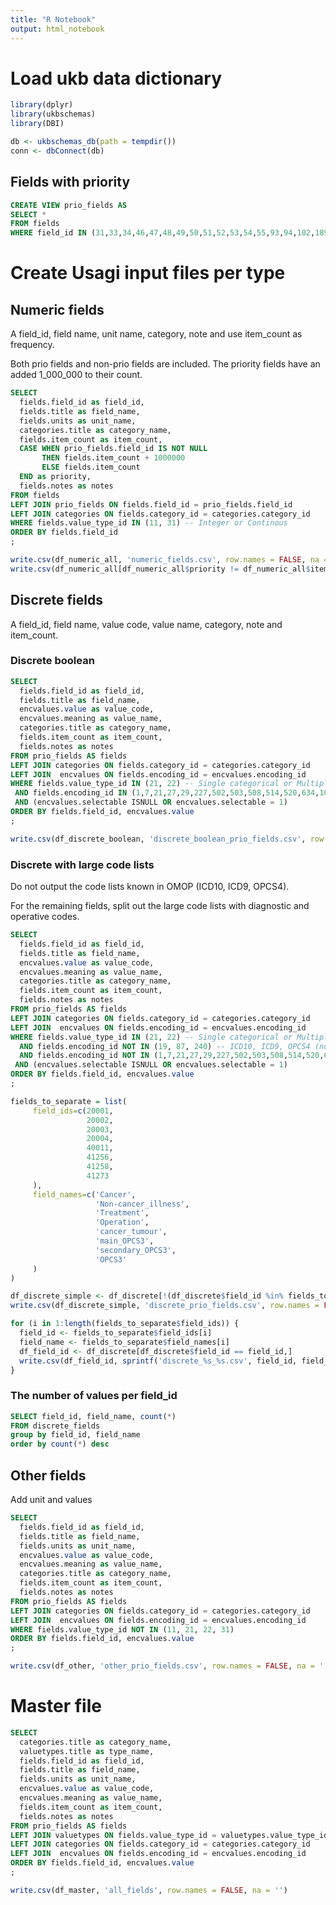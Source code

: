```yaml
---
title: "R Notebook"
output: html_notebook
---
```


# Load ukb data dictionary
```r
library(dplyr)
library(ukbschemas)
library(DBI)

db <- ukbschemas_db(path = tempdir())
conn <- dbConnect(db)
```

## Fields with priority
```sql
CREATE VIEW prio_fields AS 
SELECT *
FROM fields
WHERE field_id IN (31,33,34,46,47,48,49,50,51,52,53,54,55,93,94,102,189,190,191,1558,2335,2443,2453,2463,2473,2492,2724,2734,2744,2754,2764,2774,2784,2794,2804,2814,2824,2834,2844,2966,2976,2986,3062,3063,3064,3160,3536,3546,3786,3894,3992,4012,4022,4041,4056,4079,4080,4194,4689,4700,20001,20002,20003,20004,20006,20007,20008,20009,20010,30000,30001,30002,30003,30004,30010,30011,30012,30013,30014,30020,30021,30022,30023,30024,30030,30031,30032,30033,30034,30040,30041,30042,30043,30044,30050,30051,30052,30053,30054,30060,30061,30062,30063,30064,30070,30071,30072,30073,30074,30080,30081,30082,30083,30084,30090,30091,30092,30093,30094,30100,30101,30102,30103,30104,30110,30111,30112,30113,30114,30120,30121,30122,30123,30124,30130,30131,30132,30133,30134,30140,30141,30142,30143,30144,30150,30151,30152,30153,30154,30160,30161,30162,30163,30164,30170,30171,30172,30173,30174,30180,30181,30182,30183,30184,30190,30191,30192,30193,30194,30200,30201,30202,30203,30204,30210,30211,30212,30213,30214,30220,30221,30222,30223,30224,30230,30231,30232,30233,30234,30240,30241,30242,30243,30244,30250,30251,30252,30253,30254,30260,30261,30262,30263,30264,30270,30271,30272,30273,30274,30280,30281,30282,30283,30284,30290,30291,30292,30293,30294,30300,30301,30302,30303,30304,30314,30324,30334,30344,30354,30364,30374,30384,30394,30404,30414,30424,30500,30502,30503,30505,30510,30512,30513,30515,30520,30522,30523,30525,30530,30532,30533,30535,30600,30601,30602,30603,30604,30605,30606,30610,30611,30612,30613,30614,30615,30616,30620,30621,30622,30623,30624,30625,30626,30630,30631,30632,30633,30634,30635,30636,30640,30641,30642,30643,30644,30645,30646,30650,30651,30652,30653,30654,30655,30656,30660,30661,30662,30663,30664,30665,30666,30670,30671,30672,30673,30674,30675,30676,30680,30681,30682,30683,30684,30685,30686,30690,30691,30692,30693,30694,30695,30696,30700,30701,30702,30703,30704,30705,30706,30710,30711,30712,30713,30714,30715,30716,30720,30721,30722,30723,30724,30725,30726,30730,30731,30732,30733,30734,30735,30736,30740,30741,30742,30743,30744,30745,30746,30750,30751,30753,30754,30755,30756,30760,30761,30762,30763,30764,30765,30766,30770,30771,30772,30773,30774,30775,30776,30780,30781,30782,30783,30784,30785,30786,30790,30791,30792,30793,30794,30795,30796,30800,30801,30802,30803,30804,30805,30806,30810,30811,30812,30813,30814,30815,30816,30820,30821,30822,30823,30824,30825,30826,30830,30831,30832,30833,30834,30835,30836,30840,30841,30842,30843,30844,30845,30846,30850,30851,30852,30853,30854,30855,30856,30860,30861,30862,30863,30864,30865,30866,30870,30871,30872,30873,30874,30875,30876,30880,30881,30882,30883,30884,30885,30886,30890,30891,30892,30893,30894,30895,30896,30897,40000,40001,40002,40005,40006,40007,40008,40009,40010,40011,40012,40013,40014,40015,40016,40017,40018,40019,40020,40021,40022,40425,41149,41200,41201,41202,41203,41204,41205,41206,41207,41208,41209,41210,41211,41212,41213,41231,41232,41234,41235,41256,41257,41258,41259,41260,41261,41262,41263,41270,41271,41272,41273,41280,41281,41282,41283)
```

# Create Usagi input files per type
## Numeric fields
A field_id, field name, unit name, category, note and use item_count as frequency.

Both prio fields and non-prio fields are included. 
The priority fields have an added 1_000_000 to their count.

```sql
SELECT 
  fields.field_id as field_id, 
  fields.title as field_name, 
  fields.units as unit_name,
  categories.title as category_name,
  fields.item_count as item_count,
  CASE WHEN prio_fields.field_id IS NOT NULL
       THEN fields.item_count + 1000000
       ELSE fields.item_count
  END as priority,
  fields.notes as notes
FROM fields
LEFT JOIN prio_fields ON fields.field_id = prio_fields.field_id
LEFT JOIN categories ON fields.category_id = categories.category_id
WHERE fields.value_type_id IN (11, 31) -- Integer or Continous
ORDER BY fields.field_id
;
```

```R
write.csv(df_numeric_all, 'numeric_fields.csv', row.names = FALSE, na = '')
write.csv(df_numeric_all[df_numeric_all$priority != df_numeric_all$item_count,], 'numeric_prio_fields.csv', row.names = FALSE, na = '')
```


## Discrete fields
A field_id, field name, value code, value name, category, note and item_count.

### Discrete boolean
```sql
SELECT
  fields.field_id as field_id, 
  fields.title as field_name, 
  encvalues.value as value_code,
  encvalues.meaning as value_name,
  categories.title as category_name,
  fields.item_count as item_count,
  fields.notes as notes
FROM prio_fields AS fields
LEFT JOIN categories ON fields.category_id = categories.category_id
LEFT JOIN  encvalues ON fields.encoding_id = encvalues.encoding_id
WHERE fields.value_type_id IN (21, 22) -- Single categorical or Multiple categorical
 AND fields.encoding_id IN (1,7,21,27,29,227,502,503,508,514,520,634,1021,1022,8708,100008,100009,100010,100264,100267,100273,100280,100345,100349,100352,100416,100563,100564,100579,100599,100617,100631,100640,100668) -- All encodings with Yes/No
 AND (encvalues.selectable ISNULL OR encvalues.selectable = 1) 
ORDER BY fields.field_id, encvalues.value
;
```

```R
write.csv(df_discrete_boolean, 'discrete_boolean_prio_fields.csv', row.names = FALSE, na = '')
```

### Discrete with large code lists
Do not output the code lists known in OMOP (ICD10, ICD9, OPCS4).

For the remaining fields, split out the large code lists with diagnostic and operative codes.
```sql
SELECT 
  fields.field_id as field_id, 
  fields.title as field_name, 
  encvalues.value as value_code,
  encvalues.meaning as value_name,
  categories.title as category_name,
  fields.item_count as item_count,
  fields.notes as notes
FROM prio_fields AS fields
LEFT JOIN categories ON fields.category_id = categories.category_id
LEFT JOIN  encvalues ON fields.encoding_id = encvalues.encoding_id
WHERE fields.value_type_id IN (21, 22) -- Single categorical or Multiple categorical
  AND fields.encoding_id NOT IN (19, 87, 240) -- ICD10, ICD9, OPCS4 (note, OPCS3 is not OMOPed yet)
  AND fields.encoding_id NOT IN (1,7,21,27,29,227,502,503,508,514,520,634,1021,1022,8708,100008,100009,100010,100264,100267,100273,100280,100345,100349,100352,100416,100563,100564,100579,100599,100617,100631,100640,100668)
 AND (encvalues.selectable ISNULL OR encvalues.selectable = 1) 
ORDER BY fields.field_id, encvalues.value
;
```


```R
fields_to_separate = list(
     field_ids=c(20001, 
                 20002,
                 20003,
                 20004,
                 40011,
                 41256,
                 41258,
                 41273
     ),
     field_names=c('Cancer',
                   'Non-cancer_illness',
                   'Treatment',
                   'Operation',
                   'cancer_tumour',
                   'main_OPCS3',
                   'secondary_OPCS3',
                   'OPCS3'
     )
)

df_discrete_simple <- df_discrete[!(df_discrete$field_id %in% fields_to_separate$field_ids),]
write.csv(df_discrete_simple, 'discrete_prio_fields.csv', row.names = FALSE, na = '')

for (i in 1:length(fields_to_separate$field_ids)) {
  field_id <- fields_to_separate$field_ids[i]
  field_name <- fields_to_separate$field_names[i]
  df_field_id <- df_discrete[df_discrete$field_id == field_id,]
  write.csv(df_field_id, sprintf('discrete_%s_%s.csv', field_id, field_name), row.names = FALSE, na = '')
}

```

### The number of values per field_id
```sql
SELECT field_id, field_name, count(*)
FROM discrete_fields
group by field_id, field_name
order by count(*) desc
```

## Other fields
Add unit and values
```sql
SELECT 
  fields.field_id as field_id, 
  fields.title as field_name, 
  fields.units as unit_name,
  encvalues.value as value_code,
  encvalues.meaning as value_name,
  categories.title as category_name,
  fields.item_count as item_count,
  fields.notes as notes
FROM prio_fields AS fields
LEFT JOIN categories ON fields.category_id = categories.category_id
LEFT JOIN  encvalues ON fields.encoding_id = encvalues.encoding_id
WHERE fields.value_type_id NOT IN (11, 21, 22, 31)
ORDER BY fields.field_id, encvalues.value
;
```

```R
write.csv(df_other, 'other_prio_fields.csv', row.names = FALSE, na = '')
```

# Master file
```sql
SELECT 
  categories.title as category_name,
  valuetypes.title as type_name,
  fields.field_id as field_id, 
  fields.title as field_name, 
  fields.units as unit_name,
  encvalues.value as value_code,
  encvalues.meaning as value_name,
  fields.item_count as item_count,
  fields.notes as notes
FROM prio_fields AS fields
LEFT JOIN valuetypes ON fields.value_type_id = valuetypes.value_type_id
LEFT JOIN categories ON fields.category_id = categories.category_id
LEFT JOIN  encvalues ON fields.encoding_id = encvalues.encoding_id
ORDER BY fields.field_id, encvalues.value
;
```

```R
write.csv(df_master, 'all_fields', row.names = FALSE, na = '')
```
